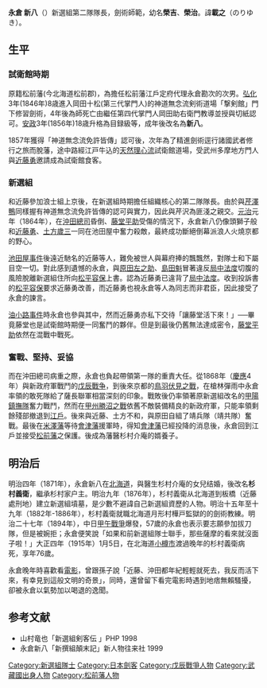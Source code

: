 {{unreferenced|time=2016-10-04T01:01:22+00:00}}
{{japanese|japanese=永倉 新八|kana=ながくら しんぱち|romaji=Nagakura Shinpachi}}

'''永倉 新八'''（{{bd|1839年|5月23日|1915年|1月5日|catIdx=Nagakura Shinpachi}}）新選組第二隊隊長，劍術師範，幼名'''榮吉'''、'''榮治'''。諱'''載之'''（のりゆき）。
== 生平 ==
=== 試衛館時期 ===
原籍松前藩(今北海道松前郡)，為擔任松前藩江戶定府代理永倉勘次的次男。[[弘化|弘化]]3年(1846年)8歳進入岡田十松(第三代掌門人)的神道無念流剣術道場「撃剣館」門下修習劍術，4年後為師死亡由繼任第四代掌門人岡田助右衛門教導並授與切紙認可。[[安政|安政]]3年(1856年)18歳升格為目録級等，成年後改名為'''新八'''。

1857年獲得「神道無念流免許皆傳」認可後，次年為了精進劍術逕行諸國武者修行之旅而脫藩，途中路經江戸牛込的[[天然理心流|天然理心流]]試衛館道場，受武州多摩地方門人與[[近藤勇|近藤勇]]邀請成為試衛館食客。

=== 新選組 ===
和近藤參加浪士組上京後，在新選組時期擔任組織核心的第二隊隊長。由於與[[芹澤鴨|芹澤鴨]]同樣握有神道無念流免許皆傳的認可與實力，因此與芹沢為匪淺之親交。[[元治|元治]]元年（1864年），在[[沖田總司|沖田總司]]昏倒、[[藤堂平助|藤堂平助]]受傷的情況下，永倉新八仍像頭獅子般和[[近藤勇|近藤勇]]、[[土方歲三|土方歲三]]一同在池田屋中奮力殺敵，最終成功斷絕倒幕派浪人火燒京都的野心。

[[池田屋事件|池田屋事件]]後遠近馳名的近藤等人，難免被世人與幕府捧的飄飄然，對隊士和下屬目空一切。對此感到遺憾的永倉，與[[原田左之助|原田左之助]]、[[島田魁|島田魁]]冒著違反[[局中法度|局中法度]]切腹的風險脫離新選組住所向[[松平容保|松平容保]]上書。認為近藤勇已違背了[[局中法度|局中法度]]。收到投訴書的[[松平容保|松平容保]]要求近藤勇改善，而近藤勇也視永倉等人為同志而非君臣，因此接受了永倉的諫言。

[[油小路事件|油小路事件]]時永倉也參與其中，然而近藤勇亦私下交待「讓藤堂活下來！」──畢竟藤堂也是試衛館時期便一同奮鬥的夥伴。但是到最後仍舊無法達成密令，[[藤堂平助|藤堂平助]]依然在混戰中戰死。

=== 奮戰、堅持、妥協 ===
而在沖田總司病重之際，永倉也負起帶領第一隊的重責大任。從1868年（[[慶應|慶應]]4年）與新政府軍戰鬥的[[戊辰戰争|戊辰戰争]]，到後來京都的[[鳥羽伏見之戰|鳥羽伏見之戰]]，在槍林彈雨中永倉率領的敢死隊給了薩長聯軍相當深刻的印象。戰敗後仍率領著原新選組改名的[[甲陽鎮撫隊|甲陽鎮撫隊]]奮力戰鬥，然而在[[甲州勝沼之戰|甲州勝沼之戰]]依舊不敵裝備精良的新政府軍，只能率領剩餘殘部撤退到[[江戶|江戶]]。後來與近藤、土方不和，與原田自組了靖兵隊（靖共隊）奮戰。最後在[[米澤藩|米澤藩]]等待[[會津藩|會津藩]]援軍時，得知[[會津藩|會津藩]]已經投降的消息後，永倉回到江戶並接受[[松前藩|松前藩]]之保護。後成為藩醫杉村介庵的婿養子。

==明治后==
明治四年（1871年），永倉新八在[[北海道|北海道]]，與醫生杉村介庵的女兒结婚，後改名'''杉村義衛'''，繼承杉村家户主。明治九年（1876年），杉村義衛从北海道到板橋（近藤處刑地）建立新選組墳墓，是少數不避諱自己新選組資歷的人物。明治十五年至十九年（1882年-1886年），杉村義衛就職北海道月形村樺戸監獄的的劍術教練。明治二十七年（1894年），中日[[甲午戰爭|甲午戰爭]]爆發，57歲的永倉也表示要志願參加拔刀隊，但是被婉拒；永倉便笑說「如果和前新選組隊士聯手，那些薩摩的看來就沒面子啦！」大正四年（1915年）1月5日，在北海道[[小樽市|小樽市]]渡過晚年的杉村義衛病死，享年76歲。

永倉晚年時喜歡看[[電影|電影]]，曾跟孫子說「近藤、沖田都年紀輕輕就死去，我反而活下來，有幸見到這般文明的奇景」，同時，還曾留下看完電影時遇到地痞無賴騷擾，卻被永倉以氣勢加以喝退的逸聞。

==参考文献==
*山村竜也「新選組剣客伝 」PHP 1998
*永倉新八「新撰組顛末記」新人物往来社 1999

{{新選組}}
{{Authority control}}
{{DEFAULTSORT:Nagakura Shinpachi}}

[[Category:新選組隊士|Category:新選組隊士]]
[[Category:日本劍客|Category:日本劍客]]
[[Category:戊辰戰爭人物|Category:戊辰戰爭人物]]
[[Category:武藏國出身人物|Category:武藏國出身人物]]
[[Category:松前藩人物|Category:松前藩人物]]